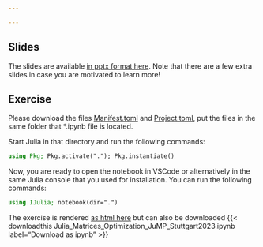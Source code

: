```yaml
---

---
```


## Slides

The slides are available [in pptx format here](Julia_Matrices_Optimization_JuMP_Stuttgart2023.pptx). Note that there are a few extra slides in case you are motivated to learn more!

## Exercise

Please download the files [Manifest.toml](Manifest.toml) and [Project.toml](Project.toml), put the files in the same folder that \*.ipynb file is located.

Start Julia in that directory and run the following commands:

```julia

using Pkg; Pkg.activate("."); Pkg.instantiate()

```

Now, you are ready to open the notebook in VSCode or alternatively in the same Julia console that you used for installation. You can run the following commands:

```julia

using IJulia; notebook(dir=".")

```

The exercise is rendered [as html here](Julia_Matrices_Optimization_JuMP_Stuttgart2023.ipynb) but can also be downloaded {{< downloadthis Julia_Matrices_Optimization_JuMP_Stuttgart2023.ipynb label="Download as ipynb" >}}
